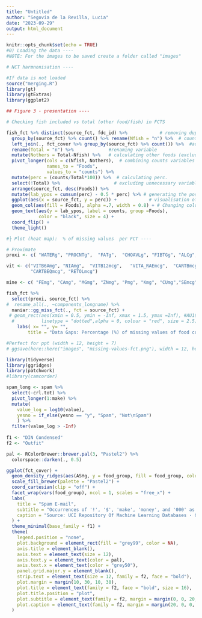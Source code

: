 ```yaml
---
title: "Untitled"
author: "Segovia de la Revilla, Lucia"
date: "2023-09-29"
output: html_document
---
```


```r

knitr::opts_chunk$set(echo = TRUE)
#0) Loading the data ----
#NOTE: For the images to be saved create a folder called "images"

# NCT harmnonisation ----

#If data is not loaded 
source("merging.R")
library(gt)
library(gtExtras)
library(ggplot2)

```




```r

## Figure 3 - presentation ----

# Checking fish included vs total (other food/fish) in FCTS

fish_fct %>% distinct(source_fct, fdc_id) %>%            # removing duplicated items (fish)
  group_by(source_fct) %>% count() %>% rename(Nfish = "n") %>%  # count of included foods (fish) by FCT & renaming variable
  left_join(., fct_cover %>% group_by(source_fct) %>% count()) %>%  #adding total food items in each FCT
  rename(Total = "n") %>%             #renaming variable
  mutate(Nothers = Total-Nfish) %>%   # calculating other foods (excluded items)
  pivot_longer(cols = c(Nfish, Nothers),  # combining counts variables (two variables into one (columns to rows))
               names_to = "Foods", 
               values_to = "counts") %>% 
  mutate(perc = (counts/Total*100)) %>%  # calculating perc. 
  select(!Total) %>%                    # excluding unnecessary variable
  arrange(source_fct, desc(Foods)) %>%  
  mutate(lab_ypos = cumsum(perc) - 0.5 * perc) %>% # generating the position of the labels
  ggplot(aes(x = source_fct, y = perc)) +            # visualisation of variables
  geom_col(aes(fill = Foods), alpha =.7, width = 0.8) + # Changing colour fill, transparency and bin width
  geom_text(aes(y = lab_ypos, label = counts, group =Foods),
            color = "black", size = 4) +
  coord_flip() +
  theme_light()

```



```r

#├ Plot (heat map):  % of missing values  per FCT ----

# Proximate
proxi <- c( "WATERg", "PROCNTg",  "FATg",  "CHOAVLg", "FIBTGg", "ALCg", "ASHg" )

vit <- c("VITB6Amg", "NIAmg",  "VITB12mcg",   "VITA_RAEmcg",  "CARTBmcg",
         "CARTBEQmcg", "RETOLmcg")

mine <- c( "FEmg", "CAmg", "MGmg", "ZNmg", "Pmg", "Kmg", "CUmg","SEmcg","IDmcg")

fish_fct %>% 
  select(proxi, source_fct) %>% 
#  rename_all(., ~components_longname) %>%  
  naniar::gg_miss_fct(., fct = source_fct) +
 # geom_rect(aes(xmin = 0.5, ymin = -Inf, xmax = 1.5, ymax =Inf), #AU19
  #          linetype = "dotted",alpha = 0, colour = "red", size = 2.5) +
    labs( x= "", y= "",
        title = "Data Gaps: Percentage (%) of missing values of food components per FCT")

#Perfect for ppt (width = 12, height = 7)
# ggsave(here::here("images", "missing-values-fct.png"), width = 12, height = 7)

```





```r

library(tidyverse)
library(ggridges)
library(patchwork)
#library(camcorder)

spam_long <- spam %>% 
  select(-crl.tot) %>% 
  pivot_longer(1:make) %>% 
  mutate(
    value_log = log10(value),
    yesno = if_else(yesno == "y", "Spam", "Not\nSpam")
    ) %>% 
  filter(value_log > -Inf)
  
f1 <- "DIN Condensed"
f2 <- "Outfit"

pal <- RColorBrewer::brewer.pal(3, "Pastel2") %>% 
  colorspace::darken(., 0.5)

ggplot(fct_cover) +
  geom_density_ridges(aes(ASHg, y = food_group, fill = food_group, color = after_scale(colorspace::darken(fill, 0.5))), quantile_lines = TRUE, quantiles = 2, jittered_points = TRUE, scale = 1, rel_min_height = .01, point_shape = "|", point_size = 3, size = 0.25, position = position_points_jitter(height = 0, yoffset = -0.2)) +
  scale_fill_brewer(palette = "Pastel2") +
  coord_cartesian(clip = "off") +
  facet_wrap(vars(food_group), ncol = 1, scales = "free_x") +
  labs(
    title = "Spam E-mail",
    subtitle = "Occurrences of '!', '$', 'make', 'money', and '000' as a percent of total number of words\nin 4601 emails, of which 1813 were identified as spam",
    caption = "Source: UCI Repository Of Machine Learning Databases · Graphic: Georgios Karamanis"
  ) +
  theme_minimal(base_family = f1) +
  theme(
    legend.position = "none",
    plot.background = element_rect(fill = "grey99", color = NA),
    axis.title = element_blank(),
    axis.text = element_text(size = 12),
    axis.text.y = element_text(color = pal),
    axis.text.x = element_text(color = "grey50"),
    panel.grid.major.y = element_blank(),
    strip.text = element_text(size = 12, family = f2, face = "bold"),
    plot.margin = margin(10, 30, 10, 30),
    plot.title = element_text(family = f2, face = "bold", size = 16),
    plot.title.position = "plot",
    plot.subtitle = element_text(family = f2, margin = margin(0, 0, 20, 0)),
    plot.caption = element_text(family = f2, margin = margin(20, 0, 0, 0))
  )



```

